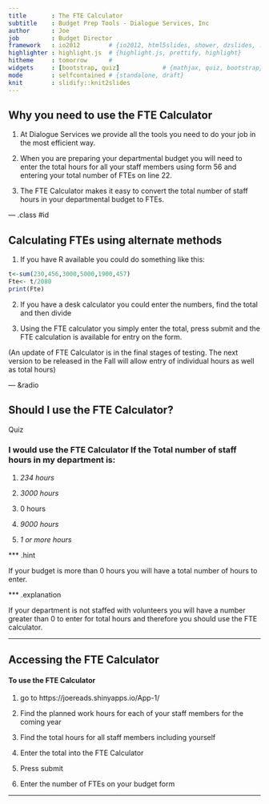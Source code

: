```yaml
---
title       : The FTE Calculator
subtitle    : Budget Prep Tools - Dialogue Services, Inc
author      : Joe
job         : Budget Director
framework   : io2012        # {io2012, html5slides, shower, dzslides, ...}
highlighter : highlight.js  # {highlight.js, prettify, highlight}
hitheme     : tomorrow      # 
widgets     : [bootstrap, quiz]            # {mathjax, quiz, bootstrap}
mode        : selfcontained # {standalone, draft}
knit        : slidify::knit2slides
---
```


## Why you need to use the FTE Calculator

1. At Dialogue Services we provide all the tools you need to do your job in the most efficient way.


2. When you are preparing your departmental budget you will need to enter the total hours for all your staff members using form 56 and entering your total number of FTEs on line 22.


3. The FTE Calculator makes it easy to convert the total number of staff hours in your departmental budget to FTEs.


--- .class #id 

## Calculating FTEs using alternate methods

1. If you have R available you could do something like this:

```r
t<-sum(230,456,3000,5000,1900,457)
Fte<- t/2080
print(Fte)
```

2. If you have a desk calculator you could enter the numbers, find the total and then divide

3. Using the FTE calculator you simply enter the total, press submit and the FTE calculation is available for entry on the form.

(An update of FTE Calculator is in the final stages of testing. The next version to be released in the Fall will allow entry of individual hours as well as total hours)



--- &radio

## Should I use the FTE Calculator?

Quiz

### I would use the FTE Calculator If the Total number of staff hours in my department is:

1. _234 hours_

2. _3000 hours_

3. 0 hours

4. _9000 hours_

5. _1 or more hours_

*** .hint 

If your budget is more than 0 hours you will have a total number of hours to enter.

*** .explanation 

If your department is not staffed with volunteers you will have a number greater than 0 to enter for total hours and therefore you should use the FTE calculator.



---

## Accessing the FTE Calculator

#### To use the FTE Calculator

1. go to https://joereads.shinyapps.io/App-1/

2. Find the planned work hours for each of your staff members for the coming year

3. Find the total hours for all staff members including yourself

4. Enter the total into the FTE Calculator

5. Press submit

6. Enter the number of FTEs on your budget form


---
